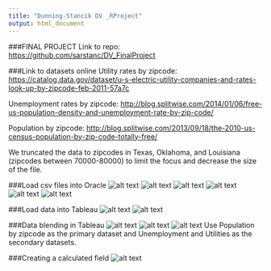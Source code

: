 ```yaml
---
title: "Dunning-Stancik DV _RProject"
output: html_document
---
```



###FINAL PROJECT
Link to repo:
<https://github.com/sarstanc/DV_FinalProject>


###Link to datasets online
Utility rates by zipcode:
<https://catalog.data.gov/dataset/u-s-electric-utility-companies-and-rates-look-up-by-zipcode-feb-2011-57a7c>

Unemployment rates by zipcode:
<http://blog.splitwise.com/2014/01/06/free-us-population-density-and-unemployment-rate-by-zip-code/>

Population by zipcode:
<http://blog.splitwise.com/2013/09/18/the-2010-us-census-population-by-zip-code-totally-free/>

We truncated the data to zipcodes in Texas, Oklahoma, and Louisiana (zipcodes between 70000-80000) to limit the focus and decrease the size of the file.


###Load csv files into Oracle
![alt text](../02_Images/import_data_oracle.png)
![alt text](../02_Images/oracle_import1.png)
![alt text](../02_Images/oracle_import2.png)
![alt text](../02_Images/oracle_import3.png)
![alt text](../02_Images/oracle_import4.png)
![alt text](../02_Images/oracle_import5.png)


###Load data into Tableau
![alt text](../02_Images/import_data_tableau.png)
![alt text](../02_Images/all_data_imported.png)


###Data blending in Tableau
![alt text](../02_Images/edit_relationships.png)
![alt text](../02_Images/data_blending1.png)
![alt text](../02_Images/data_blending2.png)
Use Population by zipcode as the primary dataset and Unemployment and Utilities as the secondary datasets.

###Creating a calculated field
![alt text](../02_Images/calculated_field.png)




